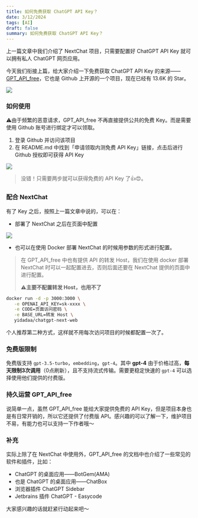 ```yaml
---
title: 如何免费获取 ChatGPT API Key？
date: 3/12/2024
tags: [AI]
draft: false
summary: 如何免费获取 ChatGPT API Key？
---
```


上一篇文章中我们介绍了 NextChat 项目，只需要配置好 ChatGPT API Key 就可以拥有私人 ChatGPT 网页应用。

今天我们衔接上篇，给大家介绍一下免费获取 ChatGPT API Key 的来源——[GPT\_API\_free](https://github.com/chatanywhere/GPT_API_free)，它也是 Github 上开源的一个项目，现在已经有 13.6K 的 Star。

![](https://note.ihsxu.com/api/imgs/1710252942812.webp)

### 如何使用

⚠️由于频繁的恶意请求，GPT\_API\_free 不再直接提供公共的免费 Key。而是需要使用 Github 账号进行绑定才可以领取。

1.  登录 Github 并访问该项目
2.  在 README.md 中找到「申请领取内测免费 API Key」链接，点击后进行 Github 授权即可获得 API Key

![](https://note.ihsxu.com/api/imgs/1710252995843.webp)

> 没错！只需要两步就可以获得免费的 API Key 了👍😍。

### 配合 NextChat

有了 Key 之后，按照上一篇文章中说的，可以在：

*   部署了 NextChat 之后在页面中配置

![](https://note.ihsxu.com/api/imgs/1710254961017.webp)

*   也可以在使用 Docker 部署 NextChat 的时候用参数的形式进行配置。

> 在 GPT\_API\_free 中也有提供 API 的转发 Host，我们在使用 docker 部署 NextChat 时可以一起配置进去，否则后面还要在 NextChat 提供的页面中进行配置。
>
> ⚠️**主要不配置转发 Host，也用不了**

```bash
docker run -d -p 3000:3000 \
   -e OPENAI_API_KEY=sk-xxxx \
   -e CODE=页面访问密码 \
   -e BASE_URL=转发 Host \
   yidadaa/chatgpt-next-web
```

个人推荐第二种方式，这样就不用每次访问项目的时候都配置一次了。

### 免费版限制

免费版支持 `gpt-3.5-turbo`，`embedding`，`gpt-4`。其中 **gpt-4** 由于价格过高，**每天限制3次调用**（0点刷新），且不支持流式传输。需要更稳定快速的 `gpt-4` 可以选择使用他们提供的付费版。

### 持久运营 GPT\_API\_free

说简单一点，虽然 GPT\_API\_free 能给大家提供免费的 API Key，但是项目本身也是有日常开销的，所以它还提供了付费版 API。感兴趣的可以了解一下，维护项目不易，有能力也可以支持一下作者哦～

### 补充

实际上除了在 NextChat 中使用外，GPT\_API\_free 的文档中也介绍了一些常见的软件和插件，比如：

*   ChatGPT 的桌面应用——BotGem(AMA)
*   也是 ChatGPT 的桌面应用——ChatBox
*   浏览器插件 ChatGPT Sidebar
*   Jetbrains 插件 ChatGPT - Easycode

大家感兴趣的话就赶紧行动起来吧～

